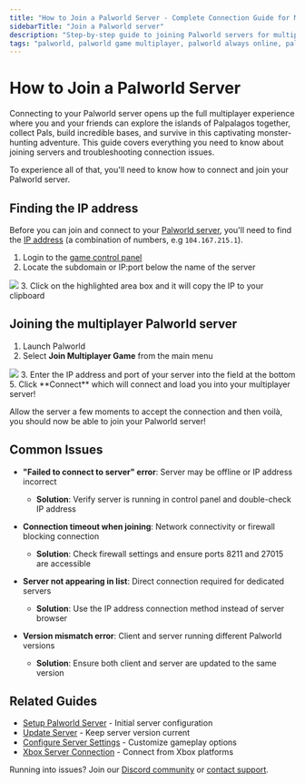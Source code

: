 ---
title: "How to Join a Palworld Server - Complete Connection Guide for Multiplayer"
sidebarTitle: "Join a Palworld server"
description: "Step-by-step guide to joining Palworld servers for multiplayer gameplay. Learn how to find your server IP, connect to dedicated servers, and troubleshoot common connection issues for seamless Pal collecting adventures."
tags: "palworld, palworld game multiplayer, palworld always online, palworld community server"
---

# How to Join a Palworld Server

Connecting to your Palworld server opens up the full multiplayer experience where you and your friends can explore the islands of Palpalagos together, collect Pals, build incredible bases, and survive in this captivating monster-hunting adventure. This guide covers everything you need to know about joining servers and troubleshooting connection issues.

To experience all of that, you'll need to know how to connect and join your Palworld server.

## Finding the IP address

Before you can join and connect to your [Palworld server](https://berrybyte.net/palworld), you'll need to find the [IP address](https://whatismyipaddress.com/ip-address) (a combination of numbers, e.g `104.167.215.1`).

1. Login to the [game control panel](https://game.berrybyte.net)
2. Locate the subdomain or IP:port below the name of the server
<Frame>
  <img src="/images/general/join-server.png" />
</Frame>
3. Click on the highlighted area box and it will copy the IP to your clipboard


## Joining the multiplayer Palworld server
1. Launch Palworld
2. Select **Join Multiplayer Game** from the main menu
<Frame>
  <img src="/images/games/palworld/join-palworld-server.png" />
</Frame>
3. Enter the IP address and port of your server into the field at the bottom
5. Click **Connect** which will connect and load you into your multiplayer server!

Allow the server a few moments to accept the connection and then voilà, you should now be able to join your Palworld server!

## Common Issues

- **"Failed to connect to server" error**: Server may be offline or IP address incorrect
  - **Solution**: Verify server is running in control panel and double-check IP address

- **Connection timeout when joining**: Network connectivity or firewall blocking connection
  - **Solution**: Check firewall settings and ensure ports 8211 and 27015 are accessible

- **Server not appearing in list**: Direct connection required for dedicated servers
  - **Solution**: Use the IP address connection method instead of server browser

- **Version mismatch error**: Client and server running different Palworld versions
  - **Solution**: Ensure both client and server are updated to the same version

## Related Guides

- [Setup Palworld Server](/games/palworld/setup-server) - Initial server configuration
- [Update Server](/games/palworld/update-server) - Keep server version current
- [Configure Server Settings](/games/palworld/configure-server-settings) - Customize gameplay options
- [Xbox Server Connection](/games/palworld/join-xbox-server) - Connect from Xbox platforms

Running into issues? Join our [Discord community](https://berrybyte.net/discord) or [contact support](https://berrybyte.net/tickets).